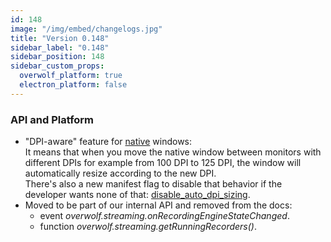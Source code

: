 ```yaml
---
id: 148
image: "/img/embed/changelogs.jpg"
title: "Version 0.148"
sidebar_label: "0.148"
sidebar_position: 148
sidebar_custom_props:
  overwolf_platform: true
  electron_platform: false
---
```


### API and Platform

* "DPI-aware" feature for [native](/topics/using-windows-api/windows-types#native-window) windows:  
  It means that when you move the native window between monitors with different DPIs for example from 100 DPI to 125 DPI, the window will automatically resize according to the new DPI.  
  There's also a new manifest flag to disable that behavior if the developer wants none of that: [disable_auto_dpi_sizing](/api/manifest#disable_auto_dpi_sizing).
* Moved to be part of our internal API and removed from the docs:
    * event *overwolf.streaming.onRecordingEngineStateChanged*.
    * function *overwolf.streaming.getRunningRecorders()*.

